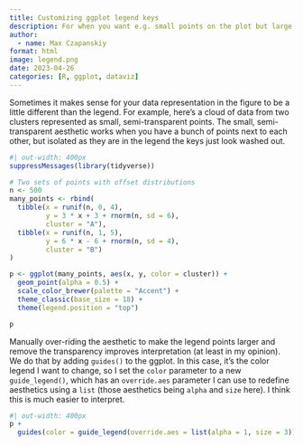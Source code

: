 ```yaml
---
title: Customizing ggplot legend keys
description: For when you want e.g. small points on the plot but large keys in the legend
author:
  - name: Max Czapanskiy
format: html
image: legend.png
date: 2023-04-26
categories: [R, ggplot, dataviz]
---
```


Sometimes it makes sense for your data representation in the figure to be a little different than the legend. For example, here's a cloud of data from two clusters represented as small, semi-transparent points. The small, semi-transparent aesthetic works when you have a bunch of points next to each other, but isolated as they are in the legend the keys just look washed out.

```r
#| out-width: 400px
suppressMessages(library(tidyverse))

# Two sets of points with offset distributions
n <- 500
many_points <- rbind(
  tibble(x = runif(n, 0, 4),
         y = 3 * x + 3 + rnorm(n, sd = 6),
         cluster = "A"),
  tibble(x = runif(n, 1, 5),
         y = 6 * x - 6 + rnorm(n, sd = 4),
         cluster = "B")
)

p <- ggplot(many_points, aes(x, y, color = cluster)) +
  geom_point(alpha = 0.5) +
  scale_color_brewer(palette = "Accent") +
  theme_classic(base_size = 18) +
  theme(legend.position = "top")

p
```

Manually over-riding the aesthetic to make the legend points larger and remove the transparency improves interpretation (at least in my opinion). We do that by adding `guides()` to the ggplot. In this case, it's the color legend I want to change, so I set the `color` parameter to a new `guide_legend()`, which has an `override.aes` parameter I can use to redefine aesthetics using a `list` (those aesthetics being `alpha` and `size` here). I think this is much easier to interpret.

```r
#| out-width: 400px
p +
  guides(color = guide_legend(override.aes = list(alpha = 1, size = 3)))
```
